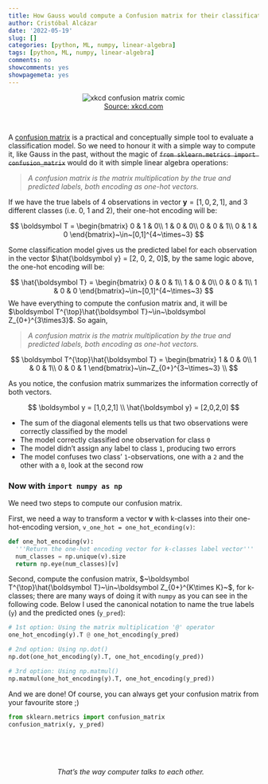 ```yaml
---
title: How Gauss would compute a Confusion matrix for their classification model
author: Cristóbal Alcázar
date: '2022-05-19'
slug: []
categories: [python, ML, numpy, linear-algebra]
tags: [python, ML, numpy, linear-algebra]
comments: no
showcomments: yes
showpagemeta: yes
---
```


<figure>
  <center>
    <img src="https://imgs.xkcd.com/comics/what_to_bring.png" alt="xkcd confusion matrix comic">
    <figcaption><a href="https://xkcd.com/1890/" target="_blank">Source: xkcd.com</a></figcaption>
  </center>
</figure>

<br>

A <a href="https://en.wikipedia.org/wiki/Confusion_matrix" target="_blank">confusion matrix</a>
is a practical and conceptually simple tool to evaluate a classification model.
So we need to honour it with a simple way to compute it, like Gauss in the past,
without the magic of ~~`from sklearn.metrics import confusion_matrix`~~ would do
it with simple linear algebra operations:

> _A confusion matrix is the matrix multiplication by the true and predicted labels, both encoding as one-hot vectors._

If we have the true labels of 4 observations in vector $\boldsymbol y = [1, 0, 2, 1]$, and 3 different classes (i.e. 0, 1 and 2), their one-hot encoding will be:

$$
\boldsymbol T = 
\begin{bmatrix}
0 & 1 & 0\\
1 & 0 & 0\\
0 & 0 & 1\\
0 & 1 & 0
\end{bmatrix}~\in~[0,1]^{4~\times~3}
$$

Some classification model gives us the predicted label for each observation in the vector $\hat{\boldsymbol y} = [2, 0, 2, 0]$,
by the same logic above, the one-hot encoding will be:

$$
\hat{\boldsymbol T} = 
\begin{bmatrix}
0 & 0 & 1\\
1 & 0 & 0\\
0 & 0 & 1\\
1 & 0 & 0
\end{bmatrix}~\in~[0,1]^{4~\times~3}
$$
We have everything to compute the confusion matrix and, it will be 
$\boldsymbol T^{\top}\hat{\boldsymbol T}~\in~\boldsymbol Z_{0+}^{3\times3}$. So again,

> _A confusion matrix is the matrix multiplication by the true and predicted labels, both encoding as one-hot vectors._

$$
\boldsymbol T^{\top}\hat{\boldsymbol T} = 
\begin{bmatrix}
1 & 0 & 0\\
1 & 0 & 1\\
0 & 0 & 1
\end{bmatrix}~\in~Z_{0+}^{3~\times~3} \\
$$

As you notice, the confusion matrix summarizes the information correctly of
both vectors.

$$
\boldsymbol y = [1,0,2,1] \\
\hat{\boldsymbol y} = [2,0,2,0]
$$

* The sum of the diagonal elements tells us that two observations were correctly
classified by the model 
* The model correctly classified one observation for class `0`
* The model didn't assign any label to class `1`, producing two errors
* The model confuses two class' `1`-observations, one with a `2` and the
other with a `0`, look at the second row

### Now with `import numpy as np`

We need two steps to compute our confusion matrix.

First, we need a way to transform a vector $\boldsymbol v$ with k-classes into their one-hot-encoding
version, `v_one_hot = one_hot_econding(v)`:

```python
def one_hot_encoding(v):
  '''Return the one-hot encoding vector for k-classes label vector'''
  num_classes = np.unique(v).size
  return np.eye(num_classes)[v]
```

Second, compute the confusion matrix, $~\boldsymbol T^{\top}\hat{\boldsymbol T}~\in~\boldsymbol Z_{0+}^{K\times K}~$, for k-classes; there are many ways of doing it with `numpy` as
you can see in the following code. Below I used the canonical notation to name the
true labels (`y`) and the predicted ones (`y_pred`):

```python
# 1st option: Using the matrix multiplication '@' operator
one_hot_encoding(y).T @ one_hot_encoding(y_pred)

# 2nd option: Using np.dot()
np.dot(one_hot_encoding(y).T, one_hot_encoding(y_pred))

# 3rd option: Using np.matmul()
np.matmul(one_hot_encoding(y).T, one_hot_encoding(y_pred))
```

And we are done! Of course, you can always get your confusion matrix from your favourite store ;)

```python
from sklearn.metrics import confusion_matrix
confusion_matrix(y, y_pred)
```

<br>
<br>
<br>

&nbsp;&nbsp;&nbsp;&nbsp;&nbsp;&nbsp;&nbsp;&nbsp; &nbsp;&nbsp;&nbsp;&nbsp;&nbsp;&nbsp;&nbsp;&nbsp;&nbsp;&nbsp;&nbsp;&nbsp;&nbsp;&nbsp;&nbsp;&nbsp;_That's the way computer talks to each other._